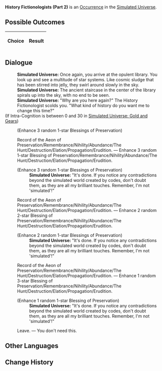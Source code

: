 {{Simulated Universe Event Infobox
|title         = History Fictionologists (Part 2)
|image         = Random Event Historian.png
|type          =
|domains_su    = Occurrence
|domains_ext   = Occurrence
|domains_swarm = 
|domains_gng   = 
|requirements  =
|prev          = {{tx}}
|next          = {{tx}}
|indexRewards  =
|characters    = 
}}
'''History Fictionologists (Part 2)''' is an [[Simulated Universe/Occurrence|Occurrence]] in the [[Simulated Universe]].

==Possible Outcomes==
{| class="article-table"
!Choice
!Result

|}

<!--
==Gameplay Notes==

-->
==Dialogue==
{{Dialogue Start}}
:'''Simulated Universe:''' Once again, you arrive at the opulent library. You look up and see a multitude of star systems. Like cosmic sludge that has been stirred into jelly, they swirl around slowly in the sky.
:'''Simulated Universe:''' The ancient staircase in the center of the library spirals up into the sky, with no end to be seen.
:'''Simulated Universe:''' "Why are you here again?" The History Fictionologist scolds you. "What kind of history do you want me to change this time?"
;(If Intra-Cognition is between 0 and 30 in [[Simulated Universe: Gold and Gears]])
:{{SU Special Dialogue|Erudition|Rewrite the record of the Aeon of Preservation/Remembrance/Nihility/Abundance/The Hunt/Destruction/Elation/Propagation/Erudition.|Enhance 3 Blessing(s) of Preservation/Remembrance/Nihility/Abundance/The Hunt/Destruction/Elation/Propagation/Erudition.}}
:;(Enhance 3 random 1-star Blessings of Preservation)
:{{DIcon|Star}} Record of the Aeon of Preservation/Remembrance/Nihility/Abundance/The Hunt/Destruction/Elation/Propagation/Erudition. &mdash; Enhance 3 random 1-star Blessing of Preservation/Remembrance/Nihility/Abundance/The Hunt/Destruction/Elation/Propagation/Erudition.
:;(Enhance 3 random 1-star Blessings of Preservation)
::'''Simulated Universe:''' "It's done. If you notice any contradictions beyond the simulated world created by codes, don't doubt them, as they are all my brilliant touches. Remember, I'm not 'simulated'!"
:{{DIcon|Star}} Record of the Aeon of Preservation/Remembrance/Nihility/Abundance/The Hunt/Destruction/Elation/Propagation/Erudition. &mdash; Enhance 2 random 2-star Blessing of Preservation/Remembrance/Nihility/Abundance/The Hunt/Destruction/Elation/Propagation/Erudition.
:;(Enhance 2 random 1-star Blessings of Preservation)
::'''Simulated Universe:''' "It's done. If you notice any contradictions beyond the simulated world created by codes, don't doubt them, as they are all my brilliant touches. Remember, I'm not 'simulated'!"
:{{DIcon|Star}} Record of the Aeon of Preservation/Remembrance/Nihility/Abundance/The Hunt/Destruction/Elation/Propagation/Erudition. &mdash; Enhance 1 random 3-star Blessing of Preservation/Remembrance/Nihility/Abundance/The Hunt/Destruction/Elation/Propagation/Erudition.
:;(Enhance 1 random 1-star Blessing of Preservation)
::'''Simulated Universe:''' "It's done. If you notice any contradictions beyond the simulated world created by codes, don't doubt them, as they are all my brilliant touches. Remember, I'm not 'simulated'!"
:{{DIcon|Star}} Leave. &mdash; You don't need this.
{{Dialogue End}}

==Other Languages==
{{Other Languages
|en   = History Fictionologists (Part 2)
|zhs  = 虚构史学家（其二）
|zht  = 虛構史學家（其二）
|ja   = {{Rubi|虚構歴史学者|きょこうれきしがくしゃ}}（その2）
|ko   = 허구 역사학자 (2)
|es   = Historiadores Espurios (II)
|fr   = Fictionnistes de l'histoire (partie 2)
|ru   = Фикциологи истории II
|th   = นักแต่งประวัติศาสตร์ (2)
|vi   = Nhà Sử Học Hư Cấu 2
|de   = Geschichtsfiktionologen (Teil 2)
|id   = History Fictionologists (2)
|pt   = Ficciologistas da História (Parte 2)
}}

==Change History==
{{Change History|<!--unknown-->}}
